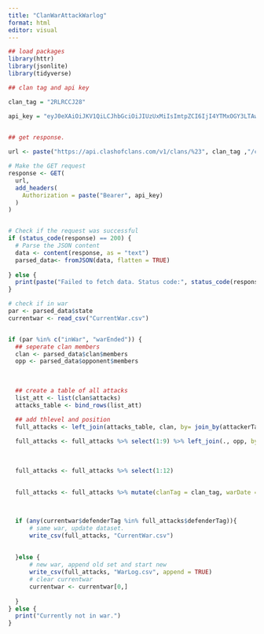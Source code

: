 ---
title: "ClanWarAttackWarlog"
format: html
editor: visual
---

```{r}
## load packages
library(httr)
library(jsonlite)
library(tidyverse)
```

```{r}
## clan tag and api key 

clan_tag = "2RLRCCJ28"

api_key = "eyJ0eXAiOiJKV1QiLCJhbGciOiJIUzUxMiIsImtpZCI6IjI4YTMxOGY3LTAwMDAtYTFlYi03ZmExLTJjNzQzM2M2Y2NhNSJ9.eyJpc3MiOiJzdXBlcmNlbGwiLCJhdWQiOiJzdXBlcmNlbGw6Z2FtZWFwaSIsImp0aSI6ImQ4MGU0NDk5LTQ4NGQtNDk1Ni04NDA5LTJmMTQ0YTE3OWJiNiIsImlhdCI6MTczMzQzNTczNCwic3ViIjoiZGV2ZWxvcGVyLzdiNDVjNjFkLWVlNDItMzcyNi02OWY0LTY4YzA5ZjEwNzQ3NCIsInNjb3BlcyI6WyJjbGFzaCJdLCJsaW1pdHMiOlt7InRpZXIiOiJkZXZlbG9wZXIvc2lsdmVyIiwidHlwZSI6InRocm90dGxpbmcifSx7ImNpZHJzIjpbIjY5LjYuMTAxLjE4MiJdLCJ0eXBlIjoiY2xpZW50In1dfQ.bVbDt6GhceCIfeBP4bR-reBYXN6hUuGMfM8FHyYqLgfVOuCJF85vvHGhkBY04Q2t3aP_sadep3VlKdX8B3ylcQ"
  

```

```{r}
## get response.

url <- paste("https://api.clashofclans.com/v1/clans/%23", clan_tag ,"/currentwar", sep = "")

# Make the GET request
response <- GET(
  url,
  add_headers(
    Authorization = paste("Bearer", api_key)
  )
)


# Check if the request was successful
if (status_code(response) == 200) {
  # Parse the JSON content
  data <- content(response, as = "text")
  parsed_data<- fromJSON(data, flatten = TRUE)
  
} else {
  print(paste("Failed to fetch data. Status code:", status_code(response)))
}


```

```{r}
# check if in war 
par <- parsed_data$state
currentwar <- read_csv("CurrentWar.csv")


if (par %in% c("inWar", "warEnded")) {
  ## seperate clan members
  clan <- parsed_data$clan$members
  opp <- parsed_data$opponent$members
  
  
  
  ## create a table of all attacks
  list_att <- list(clan$attacks)
  attacks_table <- bind_rows(list_att)
  
  ## add thlevel and position
  full_attacks <- left_join(attacks_table, clan, by= join_by(attackerTag == tag))

  full_attacks <- full_attacks %>% select(1:9) %>% left_join(., opp, by = join_by(defenderTag == tag))
  
  
  
  full_attacks <- full_attacks %>% select(1:12)
  
  
  full_attacks <- full_attacks %>% mutate(clanTag = clan_tag, warDate = Sys.Date())
  


  if (any(currentwar$defenderTag %in% full_attacks$defenderTag)){
      # same war, update dataset.
      write_csv(full_attacks, "CurrentWar.csv")
  
  
  }else {
      # new war, append old set and start new
      write_csv(full_attacks, "WarLog.csv", append = TRUE)
      # clear currentwar
      currentwar <- currentwar[0,]
  
  }
} else {
  print("Currently not in war.")
}






```

# 
